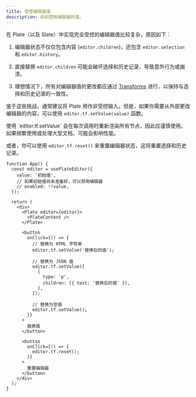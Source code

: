```yaml
---
title: 受控编辑器值
description: 如何控制编辑器的值。
---
```


在 Plate（以及 Slate）中实现完全受控的编辑器值比较复杂，原因如下：

1. 编辑器状态不仅仅包含内容 (`editor.children`)，还包含 `editor.selection` 和 `editor.history`。

2. 直接替换 `editor.children` 可能会破坏选择和历史记录，导致意外行为或崩溃。

3. 理想情况下，所有对编辑器值的更改都应通过 [Transforms](https://docs.slatejs.org/api/transforms) 进行，以保持与选择和历史记录的一致性。

鉴于这些挑战，通常建议将 Plate 用作非受控输入。但是，如果你需要从外部更改编辑器的内容，可以使用 `editor.tf.setValue(value)` 函数。

<Callout className="my-4">
  使用 `editor.tf.setValue` 会在每次调用时重新渲染所有节点，因此应谨慎使用。如果频繁使用或处理大型文档，可能会影响性能。
</Callout>

或者，你可以使用 `editor.tf.reset()` 来重置编辑器状态，这将重置选择和历史记录。

```tsx
function App() {
  const editor = usePlateEditor({
    value: '初始值',
    // 如果初始值尚未准备好，可以禁用编辑器
    // enabled: !!value,
  });

  return (
    <div>
      <Plate editor={editor}>
        <PlateContent />
      </Plate>

      <button
        onClick={() => {
          // 替换为 HTML 字符串
          editor.tf.setValue('替换后的值');

          // 替换为 JSON 值
          editor.tf.setValue([
            {
              type: 'p',
              children: [{ text: '替换后的值' }],
            },
          ]);

          // 替换为空值
          editor.tf.setValue();
        }}
      >
        替换值
      </button>
      
      <button
        onClick={() => {
          editor.tf.reset();
        }}
      >
        重置编辑器
      </button>
    </div>
  );
}
```

<ComponentPreview name="controlled-demo" padding="md" />